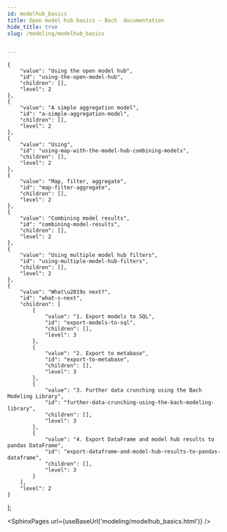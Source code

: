 ```yaml
---
id: modelhub_basics
title: Open model hub basics — Bach  documentation
hide_title: true
slug: /modeling/modelhub_basics


---
```

<head>
    <meta name="description" content="Open model hub basics — Bach  documentation" />
    <meta property="og:description" content="Open model hub basics — Bach  documentation" />
</head>

    {
        "value": "Using the open model hub",
        "id": "using-the-open-model-hub",
        "children": [],
        "level": 2
    },
    {
        "value": "A simple aggregation model",
        "id": "a-simple-aggregation-model",
        "children": [],
        "level": 2
    },
    {
        "value": "Using",
        "id": "using-map-with-the-model-hub-combining-models",
        "children": [],
        "level": 2
    },
    {
        "value": "Map, filter, aggregate",
        "id": "map-filter-aggregate",
        "children": [],
        "level": 2
    },
    {
        "value": "Combining model results",
        "id": "combining-model-results",
        "children": [],
        "level": 2
    },
    {
        "value": "Using multiple model hub filters",
        "id": "using-multiple-model-hub-filters",
        "children": [],
        "level": 2
    },
    {
        "value": "What\u2019s next?",
        "id": "what-s-next",
        "children": [
            {
                "value": "1. Export models to SQL",
                "id": "export-models-to-sql",
                "children": [],
                "level": 3
            },
            {
                "value": "2. Export to metabase",
                "id": "export-to-metabase",
                "children": [],
                "level": 3
            },
            {
                "value": "3. Further data crunching using the Bach Modeling Library",
                "id": "further-data-crunching-using-the-bach-modeling-library",
                "children": [],
                "level": 3
            },
            {
                "value": "4. Export DataFrame and model hub results to pandas DataFrame",
                "id": "export-dataframe-and-model-hub-results-to-pandas-dataframe",
                "children": [],
                "level": 3
            }
        ],
        "level": 2
    }
];




<SphinxPages url={useBaseUrl('modeling/modelhub_basics.html')} />
